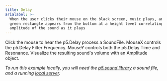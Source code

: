 ```yaml
---
title: Delay
arialabel: >-
  When the user clicks their mouse on the black screen, music plays, and a lime
  green rectangle appears from the bottom at a height level correlating with the
  amplitude of the sound as it plays
---
```



Click the mouse to hear the p5.Delay process a SoundFile.
MouseX controls the p5.Delay Filter Frequency.
MouseY controls both the p5.Delay Time and Resonance.
Visualize the resulting sound's volume with an Amplitude object.

<p><em><span class="small"> To run this example locally, you will need the
<a href="http://p5js.org/reference/#/libraries/p5.sound">p5.sound library</a>
a sound file, and a running <a href="https://github.com/processing/p5.js/wiki/Local-server">local server</a>.</span></em></p>
